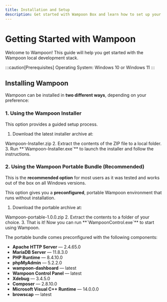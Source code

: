 ```yaml
---
title: Installation and Setup
description: Get started with Wampoon Box and learn how to set up your development environment.
---
```




# Getting Started with Wampoon

Welcome to Wampoon! This guide will help you get started with the Wampoon local development stack.

:::caution[Prerequisites]
Operating System: Windows 10 or Windows 11
:::

## Installing Wampoon

Wampoon can be installed in **two different ways**, depending on your preference:

### 1. Using the Wampoon Installer

This option provides a guided setup process.

1. Download the latest installer archive at:
<LinkButton  href="https://github.com/wampoon-box/wampoon-installer/releases/latest/download/Wampoon-Installer.zip" variant="primary"  icon="external" iconPlacement="end">
  Wampoon-Installer.zip
</LinkButton>
2. Extract the contents of the ZIP file to a local folder.
3. Run **`Wampoon-Installer.exe`** to launch the installer and follow the instructions.

### 2. Using the Wampoon Portable Bundle (Recommended)

This is the **recommended option** for most users as it was tested and works out of the box on all Windows versions.

This option gives you a **preconfigured**, portable Wampoon environment that runs without installation.

1. Download the portable archive at:
<LinkButton  href="https://github.com/wampoon-box/wampoon-installer/releases/latest/download/Wampoon-portable-1.0.0.zip" variant="primary"  icon="external" iconPlacement="end">
  Wampoon-portable-1.0.0.zip
</LinkButton>   
2. Extract the contents to a folder of your choice.
3. That is it! Now you can run **`WampoonControl.exe`** to start using Wampoon.

The portable bundle comes preconfigured with the following components:

* **Apache HTTP Server** — 2.4.65.0
* **MariaDB Server** — 11.8.3.0
* **PHP Runtime** — 8.4.10.0
* **phpMyAdmin** — 5.2.2.0
* **wampoon-dashboard** — latest
* **Wampoon Control Panel** — latest
* **Xdebug** — 3.4.5.0
* **Composer** — 2.8.10.0
* **Microsoft Visual C++ Runtime** — 14.0.0.0
* **browscap** — latest
